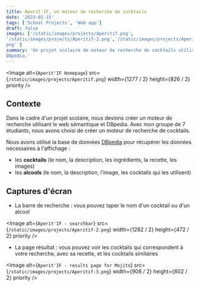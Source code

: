 ```yaml
---
title: Aperit'IF, un moteur de recherche de cocktails
date: '2023-01-15'
tags: ['School Projects', 'Web app']
draft: false
images: ['/static/images/projects/Aperitif.png',
'/static/images/projects/Aperitif-2.png','/static/images/projects/Aperitif-3.
png' ]
summary: 'Un projet scolaire de moteur de recherche de cocktails utilisant
DBpedia.'
---
```

<Image
	alt={`Aperit'IF Homepage`}
	src={`/static/images/projects/Aperitif.png`}
	width={1277 / 2}
	height={826 / 2}
	priority
/>

## Contexte

Dans le cadre d'un projet scolaire, nous devions créer un moteur de recherche
utilisant le web sémantique et DBpedia. Avec mon groupe de 7 étudiants, nous
avons choisi de créer un moteur de recherche de cocktails.

Nous avons utilisé la base de données [DBpedia](https://wiki.dbpedia.org/) pour
récupérer les données nécessaires à l'affichage :

* les **cocktails** (le nom, la description, les ingrédients, la recette, les
images)
* les **alcools** (le nom, la description, l'image, les cocktails qui les
utilisent)


## Captures d'écran

* La barre de recherche : vous pouvez taper le nom d'un cocktail ou d'un alcool

<Image
  alt={`Aperit'IF - searchbar`}
  src={`/static/images/projects/Aperitif-2.png`}
  width={1282 / 2}
  height={472 / 2}
  priority
/>

* La page résultat : vous pouvez voir les cocktails qui correspondent à votre
recherche, avec sa recette, et les cocktails similaires

<Image
  alt={`Aperit'IF - results page for Mojito`}
  src={`/static/images/projects/Aperitif-3.png`}
  width={908 / 2}
  height={802 / 2}
  priority
/>
